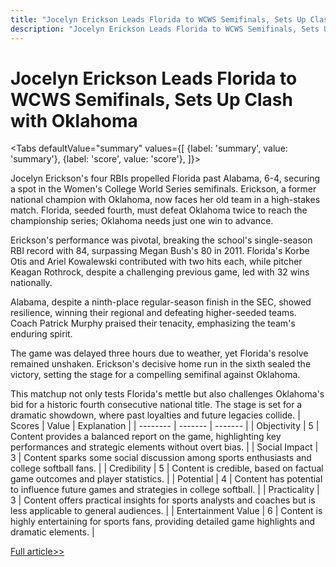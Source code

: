 ```yaml
---
title: "Jocelyn Erickson Leads Florida to WCWS Semifinals, Sets Up Clash with Oklahoma"
description: "Jocelyn Erickson Leads Florida to WCWS Semifinals, Sets Up Clash with Oklahoma"
---
```



# Jocelyn Erickson Leads Florida to WCWS Semifinals, Sets Up Clash with Oklahoma


<Tabs
	defaultValue="summary"
	values={[
	{label: 'summary', value: 'summary'},
	{label: 'score', value: 'score'},
]}>
<TabItem value="summary">


Jocelyn Erickson's four RBIs propelled Florida past Alabama, 6-4, securing a spot in the Women's College World Series semifinals. Erickson, a former national champion with Oklahoma, now faces her old team in a high-stakes match. Florida, seeded fourth, must defeat Oklahoma twice to reach the championship series; Oklahoma needs just one win to advance.

Erickson's performance was pivotal, breaking the school's single-season RBI record with 84, surpassing Megan Bush's 80 in 2011. Florida's Korbe Otis and Ariel Kowalewski contributed with two hits each, while pitcher Keagan Rothrock, despite a challenging previous game, led with 32 wins nationally.

Alabama, despite a ninth-place regular-season finish in the SEC, showed resilience, winning their regional and defeating higher-seeded teams. Coach Patrick Murphy praised their tenacity, emphasizing the team's enduring spirit.

The game was delayed three hours due to weather, yet Florida's resolve remained unshaken. Erickson's decisive home run in the sixth sealed the victory, setting the stage for a compelling semifinal against Oklahoma.

This matchup not only tests Florida's mettle but also challenges Oklahoma's bid for a historic fourth consecutive national title. The stage is set for a dramatic showdown, where past loyalties and future legacies collide.
</TabItem>
<TabItem value="score">
	| Scores     | Value   | Explanation |
	| -------- | ------- | ------- |
	| Objectivity  | 5    | Content provides a balanced report on the game, highlighting key performances and strategic elements without overt bias.    |
	| Social Impact | 3     | Content sparks some social discussion among sports enthusiasts and college softball fans.    |
	| Credibility    | 5    | Content is credible, based on factual game outcomes and player statistics.    |
	| Potential    | 4    | Content has potential to influence future games and strategies in college softball.    |
	| Practicality    | 3    | Content offers practical insights for sports analysts and coaches but is less applicable to general audiences.    |
	| Entertainment Value    | 6    | Content is highly entertaining for sports fans, providing detailed game highlights and dramatic elements.    |
</TabItem>
</Tabs>

[Full article>>](https://apnews.com/article/florida-alabama-score-world-series-2e6b39c867c5761b738fa4eafaed2bb0)
